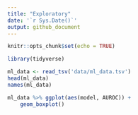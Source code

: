 ```yaml
---
title: "Exploratory"
date: '`r Sys.Date()`'
output: github_document
---
```


```r
knitr::opts_chunk$set(echo = TRUE)
```

```r
library(tidyverse)
```

```r
ml_data <- read_tsv('data/ml_data.tsv')
head(ml_data)
names(ml_data)
```

```r
ml_data %>% ggplot(aes(model, AUROC)) +
    geom_boxplot()
```

